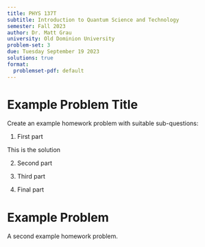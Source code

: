 ```yaml
---
title: PHYS 137T
subtitle: Introduction to Quantum Science and Technology
semester: Fall 2023
author: Dr. Matt Grau
university: Old Dominion University
problem-set: 3
due: Tuesday September 19 2023
solutions: true
format:
  problemset-pdf: default
---
```


# Example Problem Title

Create an example homework problem with suitable sub-questions:

1. First part

::: ps-solution
This is the solution
:::
2. Second part

3. Third part

4. Final part

# Example Problem

A second example homework problem.

